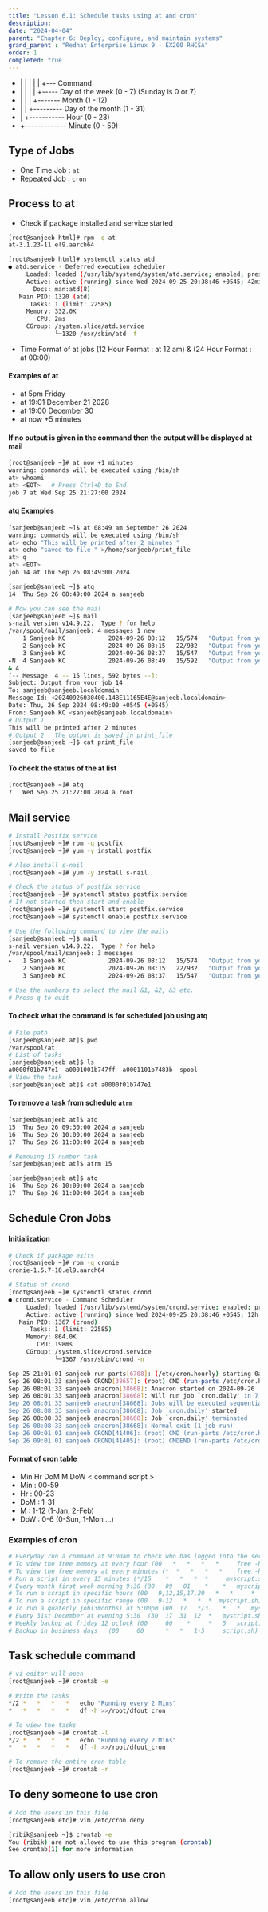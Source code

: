```yaml
---
title: "Lesson 6.1: Schedule tasks using at and cron"
description:
date: "2024-04-04"
parent: "Chapter 6: Deploy, configure, and maintain systems"
grand_parent : "Redhat Enterprise Linux 9 - EX200 RHCSA"
order: 1
completed: true
---
```


* | | | | | +--- Command
* | | | | +----- Day of the week (0 - 7) (Sunday is 0 or 7)
* | | | +------- Month (1 - 12)
* | | +--------- Day of the month (1 - 31)
* | +----------- Hour (0 - 23)
* +------------- Minute (0 - 59)


## Type of Jobs 
- One Time Job : `at` 
- Repeated Job : `cron`

## Process to at
- Check if package installed and service started
```bash
[root@sanjeeb html]# rpm -q at 
at-3.1.23-11.el9.aarch64

[root@sanjeeb html]# systemctl status atd
● atd.service - Deferred execution scheduler
     Loaded: loaded (/usr/lib/systemd/system/atd.service; enabled; preset: enabled)
     Active: active (running) since Wed 2024-09-25 20:38:46 +0545; 42min ago
       Docs: man:atd(8)
   Main PID: 1320 (atd)
      Tasks: 1 (limit: 22585)
     Memory: 332.0K
        CPU: 2ms
     CGroup: /system.slice/atd.service
             └─1320 /usr/sbin/atd -f
```
- Time Format of at jobs (12 Hour Format : at 12 am) & (24 Hour Format : at 00:00)

#### Examples of at 
- at 5pm Friday 
- at 19:01 December 21 2028
- at 19:00 December 30
- at now +5 minutes

#### If no output is given in the command then the output will be displayed at mail 
```bash 
[root@sanjeeb ~]# at now +1 minutes  
warning: commands will be executed using /bin/sh
at> whoami
at> <EOT>   # Press Ctrl+D to End
job 7 at Wed Sep 25 21:27:00 2024
```

#### atq Examples 
```bash
[sanjeeb@sanjeeb ~]$ at 08:49 am September 26 2024
warning: commands will be executed using /bin/sh
at> echo "This will be printed after 2 minutes "
at> echo "saved to file " >/home/sanjeeb/print_file
at> q
at> <EOT>
job 14 at Thu Sep 26 08:49:00 2024

[sanjeeb@sanjeeb ~]$ atq
14	Thu Sep 26 08:49:00 2024 a sanjeeb

# Now you can see the mail 
[sanjeeb@sanjeeb ~]$ mail
s-nail version v14.9.22.  Type ? for help
/var/spool/mail/sanjeeb: 4 messages 1 new
    1 Sanjeeb KC            2024-09-26 08:12   15/574   "Output from your job       10 "
    2 Sanjeeb KC            2024-09-26 08:15   22/932   "Output from your job       11 "
    3 Sanjeeb KC            2024-09-26 08:37   15/547   "Output from your job       13 "
▸N  4 Sanjeeb KC            2024-09-26 08:49   15/592   "Output from your job       14 "
& 4
[-- Message  4 -- 15 lines, 592 bytes --]:
Subject: Output from your job 14
To: sanjeeb@sanjeeb.localdomain
Message-Id: <20240926030400.14BE11165E4E@sanjeeb.localdomain>
Date: Thu, 26 Sep 2024 08:49:00 +0545 (+0545)
From: Sanjeeb KC <sanjeeb@sanjeeb.localdomain>
# Output 1 
This will be printed after 2 minutes 
# Output 2 , The output is saved in print_file 
[sanjeeb@sanjeeb ~]$ cat print_file
saved to file 
```

#### To check the status of the at list
```bash
[root@sanjeeb ~]# atq
7	Wed Sep 25 21:27:00 2024 a root 
```

## Mail service
```bash 
# Install Postfix service 
[root@sanjeeb ~]# rpm -q postfix 
[root@sanjeeb ~]# yum -y install postfix 

# Also install s-nail
[root@sanjeeb ~]# yum -y install s-nail 

# Check the status of postfix service 
[root@sanjeeb ~]# systemctl status postfix.service 
# If not started then start and enable 
[root@sanjeeb ~]# systemctl start postfix.service 
[root@sanjeeb ~]# systemctl enable postfix.service 

# Use the following command to view the mails
[sanjeeb@sanjeeb ~]$ mail
s-nail version v14.9.22.  Type ? for help
/var/spool/mail/sanjeeb: 3 messages
▸   1 Sanjeeb KC            2024-09-26 08:12   15/574   "Output from your job       10 "
    2 Sanjeeb KC            2024-09-26 08:15   22/932   "Output from your job       11 "
    3 Sanjeeb KC            2024-09-26 08:37   15/547   "Output from your job       13 "

# Use the numbers to select the mail &1, &2, &3 etc. 
# Press q to quit 
```

#### To check what the command is for scheduled job using atq 
```bash
# File path
[sanjeeb@sanjeeb at]$ pwd
/var/spool/at
# List of tasks
[sanjeeb@sanjeeb at]$ ls
a0000f01b747e1  a0001001b747ff  a0001101b7483b  spool
# View the task
[sanjeeb@sanjeeb at]$ cat a0000f01b747e1  
```

#### To remove a task from schedule `atrm`
```bash
[sanjeeb@sanjeeb at]$ atq 
15	Thu Sep 26 09:30:00 2024 a sanjeeb
16	Thu Sep 26 10:00:00 2024 a sanjeeb
17	Thu Sep 26 11:00:00 2024 a sanjeeb

# Removing 15 number task
[sanjeeb@sanjeeb at]$ atrm 15

[sanjeeb@sanjeeb at]$ atq
16	Thu Sep 26 10:00:00 2024 a sanjeeb
17	Thu Sep 26 11:00:00 2024 a sanjeeb
```


## Schedule Cron Jobs

#### Initialization
```bash
# Check if package exits
[root@sanjeeb ~]# rpm -q cronie
cronie-1.5.7-10.el9.aarch64

# Status of crond
[root@sanjeeb ~]# systemctl status crond
● crond.service - Command Scheduler
     Loaded: loaded (/usr/lib/systemd/system/crond.service; enabled; preset: enabled)
     Active: active (running) since Wed 2024-09-25 20:38:46 +0545; 12h ago
   Main PID: 1367 (crond)
      Tasks: 1 (limit: 22585)
     Memory: 864.0K
        CPU: 198ms
     CGroup: /system.slice/crond.service
             └─1367 /usr/sbin/crond -n

Sep 25 21:01:01 sanjeeb run-parts[6708]: (/etc/cron.hourly) starting 0anacron
Sep 26 08:01:33 sanjeeb CROND[38657]: (root) CMD (run-parts /etc/cron.hourly)
Sep 26 08:01:33 sanjeeb anacron[38668]: Anacron started on 2024-09-26
Sep 26 08:01:33 sanjeeb anacron[38668]: Will run job `cron.daily' in 7 min.
Sep 26 08:01:33 sanjeeb anacron[38668]: Jobs will be executed sequentially
Sep 26 08:08:33 sanjeeb anacron[38668]: Job `cron.daily' started
Sep 26 08:08:33 sanjeeb anacron[38668]: Job `cron.daily' terminated
Sep 26 08:08:33 sanjeeb anacron[38668]: Normal exit (1 job run)
Sep 26 09:01:01 sanjeeb CROND[41406]: (root) CMD (run-parts /etc/cron.hourly)
Sep 26 09:01:01 sanjeeb CROND[41405]: (root) CMDEND (run-parts /etc/cron.hourly)
```

#### Format of cron table 
- Min       Hr      DoM     M      DoW      < command script >
- Min : 00-59   
- Hr : 00-23
- DoM : 1-31
- M : 1-12 (1-Jan, 2-Feb)
- DoW : 0-6 (0-Sun, 1-Mon ...)

### Examples of cron 
```bash 
# Everyday run a command at 9:00am to check who has logged into the server (00  9   *   *   *  who)
# To view the free memory at every hour (00   *   *   *   *     free -h)
# To view the free memory at every minutes (*  *   *   *   *    free -h)
# Run a script in every 15 minutes (*/15    *   *   *  *     myscript.sh)
# Every month first week morning 9:30 (30   09   01    *    *   myscript.sh)
# To run a script in specific hours (00   9,12,15,17,20   *   *     *   myscript.sh)
# To run a script in specific range (00   9-12   *   *  *  myscript.sh)
# To run a quaterly job(3months) at 5:00pm (00  17   */3    *   *   myscript.sh)
# Every 31st December at evening 5:30  (30  17  31  12  *   myscript.sh)
# Weekly backup at friday 12 oclock (00     00    *     *   5   script.sh)
# Backup in business days   (00     00      *   *   1-5     script.sh)
```

## Task schedule command
```bash 
# vi editor will open
[root@sanjeeb ~]# crontab -e 

# Write the tasks 
*/2	*	*	*	*	echo "Running every 2 Mins"
*	*	*	*	*	df -h >>/root/dfout_cron

# To view the tasks 
[root@sanjeeb ~]# crontab -l 
*/2	*	*	*	*	echo "Running every 2 Mins"
*	*	*	*	*	df -h >>/root/dfout_cron

# To remove the entire cron table 
[root@sanjeeb ~]# crontab -r 
```

## To deny someone to use cron 
```bash 
# Add the users in this file 
[root@sanjeeb etc]# vim /etc/cron.deny 

[ribik@sanjeeb ~]$ crontab -e 
You (ribik) are not allowed to use this program (crontab)
See crontab(1) for more information
```
## To allow only users to use cron 
```bash 
# Add the users in this file 
[root@sanjeeb etc]# vim /etc/cron.allow 
```

